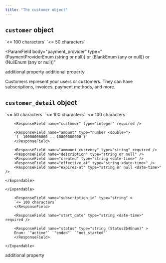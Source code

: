 ```yaml
---
title: "The customer object"
---
```


## `customer` object

<ParamField body="customer_name" type="string or null">
`<= 100 characters`
</ParamField>

<ParamField body="customer_id" type="string " required>
`<= 50 characters`
</ParamField>

<ParamField body="email" type="string <email>" required />

<ParamField
  body="payment_provider"
  type="	
(PaymentProviderEnum (string or null)) or (BlankEnum (any or null)) or (NullEnum (any or null))"
></ParamField>

<ParamField body="properties" type="object or null">
    <Expandable title="">
        <ResponseField name="property name" type="string">
        additional property
        </ResponseField>
    </Expandable>

</ParamField>

<ParamField body="integration" type="object or null">
    <Expandable title="">
        <ResponseField name="property name" type="string">
        additional property
        </ResponseField>
    </Expandable>

</ParamField>

Customers represent your users or customers. They can have subscriptions,
invoices, payment methods, and more.

## `customer_detail` object

<ParamField body="customer_id" type="string " required>
`<= 50 characters`
</ParamField>

<ParamField body="email" type="string <email>" required>
`<= 100 characters`
</ParamField>

<ParamField body="customer_name" type="string or null">
`<= 100 characters`
</ParamField>

<ParamField body="balance_adjustments" type="array of objects (CustomerBalanceAdjustment)" required>
    <Expandable title="">

        <ResponseField name="customer" type="integer" required />

        <ResponseField name="amount" type="number <double>">
        `( -10000000000 .. 10000000000 )`
        </ResponseField>

        <ResponseField name="ammount_currency" type="string" required />
        <ResponseField name="description" type="string or null" />
        <ResponseField name="created" type="string <date-time>" />
        <ResponseField name="effective_at" type="string <date-time>" />
        <ResponseField name="expires-at" type="string or null <date-time>" />

    </Expandable>

</ParamField>

<ParamField body="invoices" type="array of objects (Invoice)" required>
    <Expandable title="">
        <ResponseField name="invoice_id" type="string" />
        <ResponseField name="cost_due" type="number <doubl>" />
        <ResponseField name="cost_due_currency" type="string" />
        <ResponseField name="issue_date" type="string" />
        <ResponseField name="payment_status" type="string" />
        <ResponseField name="cust_connected_to_payment_provider" type="boolean" />
        <ResponseField name="org_connected_to_cust_payment_provider" type="boolean" />
        <ResponseField name="external_payment_obj_id" type="string or null" />
        <ResponseField name="external_payment_obj_type" type="(ExternalPaymentObjTypeEnum (string or null)) or (BlankEnum (any or null)) or (NullEnum (any or null))" />
        <ResponseField name="line_items" type="array of object" />
        <ResponseField name="customer" type="object" />
        <ResponseField name="subscription" type="object" />

    </Expandable>

</ParamField>

<ParamField body="total_amount_due" type="number <double>" />

<ParamField body="subscriptions" type="array of objects (SubscriptionCustomerDetail)" required>
    <Expandable title="">
        <ResponseField name="billing_plan_name" type="string" required />
        <ResponseField name="plan_version" type="string" required />
        <ResponseField name="end_date" type="string <date-time>" required />
        <ResponseField name="auto_renew" type="boolean" />
        
        <ResponseField name="subscription_id" type="string" >
        `<= 100 characters`
        </ResponseField>

        <ResponseField name="start_date" type="string <date-time>" required />

        <ResponseField name="status" type="string (Status2b4Enum)" >
        Enum: `"active"` `"ended"` `"not_started"`
        </ResponseField>

    </Expandable>

</ParamField>

<ParamField body="integration" type="object or null">
    <Expandable title="">
        <ResponseField name="property name" type="string">
        additional property
        </ResponseField>
    </Expandable>

</ParamField>
